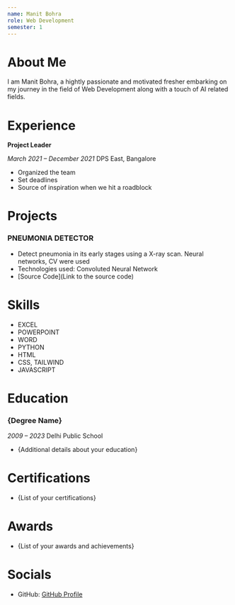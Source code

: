 ```yaml
---
name: Manit Bohra
role: Web Development
semester: 1
---
```


# About Me

I am Manit Bohra, a hightly passionate and motivated fresher embarking on my journey in the field of Web Development along with a touch of AI related fields.

# Experience

**Project Leader**

_March 2021 – December 2021_
DPS East, Bangalore

- Organized the team
- Set deadlines
- Source of inspiration when we hit a roadblock

# Projects

### **PNEUMONIA DETECTOR**

- Detect pneumonia in its early stages using a X-ray scan. Neural networks, CV were used
- Technologies used: Convoluted Neural Network
- [Source Code](Link to the source code)

# Skills

- EXCEL
- POWERPOINT
- WORD
- PYTHON
- HTML
- CSS, TAILWIND
- JAVASCRIPT

# Education

### {Degree Name}

_2009 – 2023_
Delhi Public School

- {Additional details about your education}

# Certifications

- {List of your certifications}

# Awards

- {List of your awards and achievements}

# Socials

- GitHub: [GitHub Profile](https://github.com/Alex-Hunterz)
